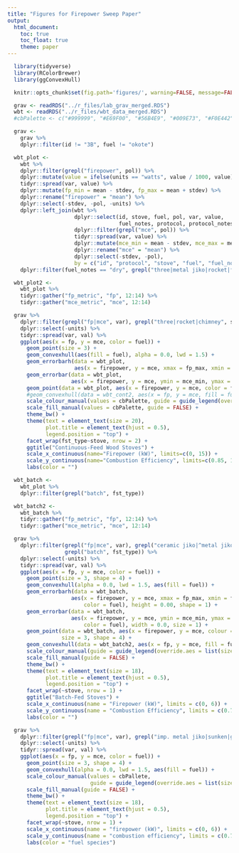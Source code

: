 ```yaml
---
title: "Figures for Firepower Sweep Paper"
output:
  html_document:
    toc: true
    toc_float: true
    theme: paper
---
```


```r
  library(tidyverse)
  library(RColorBrewer)
  library(ggConvexHull)
```

```r
  knitr::opts_chunk$set(fig.path='figures/', warning=FALSE, message=FALSE, cache=FALSE, echo=FALSE)
```

```r
  grav <- readRDS("../r_files/lab_grav_merged.RDS")
  wbt <- readRDS("../r_files/wbt_data_merged.RDS")
  #cbPalette <- c("#999999", "#E69F00", "#56B4E9", "#009E73", "#F0E442", "#0072B2", "#D55E00", "#CC79A7")
```

```r
  grav <-
    grav %>%
    dplyr::filter(id != "3B", fuel != "okote")
```

```r
  wbt_plot <-
    wbt %>%
    dplyr::filter(grepl("firepower", pol)) %>%
    dplyr::mutate(value = ifelse(units == "watts", value / 1000, value)) %>%
    tidyr::spread(var, value) %>%
    dplyr::mutate(fp_min = mean - stdev, fp_max = mean + stdev) %>%
    dplyr::rename("firepower" = "mean") %>%
    dplyr::select(-stdev, -pol, -units) %>%
    dplyr::left_join(wbt %>%
                     dplyr::select(id, stove, fuel, pol, var, value,
                                   fuel_notes, protocol, protocol_notes) %>%
                     dplyr::filter(grepl("mce", pol)) %>%
                     tidyr::spread(var, value) %>%
                     dplyr::mutate(mce_min = mean - stdev, mce_max = mean + stdev) %>%
                     dplyr::rename("mce" = "mean") %>%
                     dplyr::select(-stdev, -pol),
                     by = c("id", "protocol", "stove", "fuel", "fuel_notes", "protocol_notes")) %>%
    dplyr::filter(fuel_notes == "dry", grepl("three|metal jiko|rocket|forced|chimney|ceramic jiko", stove))
```

```r
  wbt_plot2 <- 
    wbt_plot %>%
    tidyr::gather("fp_metric", "fp", 12:14) %>%
    tidyr::gather("mce_metric", "mce", 12:14)
```

```r
  grav %>%
    dplyr::filter(grepl("fp|mce", var), grepl("three|rocket|chimney", stove)) %>%
    dplyr::select(-units) %>%
    tidyr::spread(var, val) %>%
    ggplot(aes(x = fp, y = mce, color = fuel)) +
      geom_point(size = 3) +
      geom_convexhull(aes(fill = fuel), alpha = 0.0, lwd = 1.5) + 
      geom_errorbarh(data = wbt_plot,
                     aes(x = firepower, y = mce, xmax = fp_max, xmin = fp_min), height = 0, size = 1) +
      geom_errorbar(data = wbt_plot,
                    aes(x = firepower, y = mce, ymin = mce_min, ymax = mce_max), width = 0, size = 1) +
      geom_point(data = wbt_plot, aes(x = firepower, y = mce, color = fuel), size = 3) +
      #geom_convexhull(data = wbt_cont2, aes(x = fp, y = mce, fill = fuel), lwd = 1.5, alpha = 0.2, stroke = 3) + 
      scale_colour_manual(values = cbPalette, guide = guide_legend(override.aes = list(size = 3, linetype = 0, fill = NA))) +
      scale_fill_manual(values = cbPalette, guide = FALSE) +
      theme_bw() + 
      theme(text = element_text(size = 20),
            plot.title = element_text(hjust = 0.5),
            legend.position = "top") +
      facet_wrap(fst_type~stove, nrow = 2) +
      ggtitle("Continuous-Feed Wood Stoves") +
      scale_x_continuous(name="Firepower (kW)", limits=c(0, 15)) +
      scale_y_continuous(name="Combustion Efficiency", limits=c(0.85, 1.0)) +
      labs(color = "")
```

```r
  wbt_batch <-
    wbt_plot %>%
    dplyr::filter(grepl("batch", fst_type))

  wbt_batch2 <- 
    wbt_batch %>%
    tidyr::gather("fp_metric", "fp", 12:14) %>%
    tidyr::gather("mce_metric", "mce", 12:14)
```

```r
  grav %>%
    dplyr::filter(grepl("fp|mce", var), grepl("ceramic jiko|^metal jiko$|forced", stove),
                  grepl("batch", fst_type)) %>%
    dplyr::select(-units) %>%
    tidyr::spread(var, val) %>%
    ggplot(aes(x = fp, y = mce, color = fuel)) +
      geom_point(size = 3, shape = 4) +
      geom_convexhull(alpha = 0.0, lwd = 1.5, aes(fill = fuel)) + 
      geom_errorbarh(data = wbt_batch,
                    aes(x = firepower, y = mce, xmax = fp_max, xmin = fp_min,
                        color = fuel), height = 0.00, shape = 1) +
      geom_errorbar(data = wbt_batch,
                    aes(x = firepower, y = mce, ymin = mce_min, ymax = mce_max,
                        color = fuel), width = 0.0, size = 1) +
      geom_point(data = wbt_batch, aes(x = firepower, y = mce, colour = fuel),
                 size = 3, shape = 4) +
      geom_convexhull(data = wbt_batch2, aes(x = fp, y = mce, fill = fuel), alpha = 0.2, lwd = 1.5) + 
      scale_colour_manual(guide = guide_legend(override.aes = list(size = 3, linetype = 0, fill = NA))) +
      scale_fill_manual(guide = FALSE) +
      theme_bw() + 
      theme(text = element_text(size = 18),
            plot.title = element_text(hjust = 0.5),
            legend.position = "top") +
      facet_wrap(~stove, nrow = 1) +
      ggtitle("Batch-Fed Stoves") +
      scale_x_continuous(name = "Firepower (kW)", limits = c(0, 6)) +
      scale_y_continuous(name = "Combustion Efficiency", limits = c(0.75, 1.0)) +
      labs(color = "")
```

```r
  grav %>%
    dplyr::filter(grepl("fp|mce", var), grepl("imp. metal jiko|sunken|grill|mud", stove)) %>%
    dplyr::select(-units) %>%
    tidyr::spread(var, val) %>%
    ggplot(aes(x = fp, y = mce, color = fuel)) +
      geom_point(size = 3, shape = 4) +
      geom_convexhull(alpha = 0.0, lwd = 1.5, aes(fill = fuel)) + 
      scale_colour_manual(values = cbPallete,
                          guide = guide_legend(override.aes = list(size = 3, linetype = 0, fill = NA))) +
      scale_fill_manual(guide = FALSE) +
      theme_bw() + 
      theme(text = element_text(size = 18),
            plot.title = element_text(hjust = 0.5),
            legend.position = "top") +
      facet_wrap(~stove, nrow = 1) +
      scale_x_continuous(name = "firepower (kW)", limits = c(0, 6)) +
      scale_y_continuous(name = "combustion efficiency", limits = c(0.75, 1.0)) +
      labs(color = "fuel species")
```